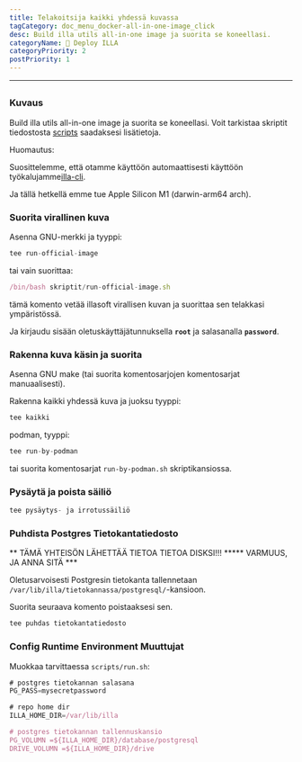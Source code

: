 ```yaml
---
title: Telakoitsija kaikki yhdessä kuvassa
tagCategory: doc_menu_docker-all-in-one-image_click
desc: Build illa utils all-in-one image ja suorita se koneellasi.
categoryName: 👷 Deploy ILLA
categoryPriority: 2
postPriority: 1
---
```


* * *

## <Heading hidden>Telakoitsija kaikki yhdessä kuvassa</Heading>

### Kuvaus

Build illa utils all-in-one image ja suorita se koneellasi. Voit tarkistaa skriptit tiedostosta [scripts](https://github.com/illacloud/deploy-illa-manually/blob/main/docker/scripts) saadaksesi lisätietoja.

Huomautus:

Suosittelemme, että otamme käyttöön automaattisesti käyttöön työkalujamme[illa-cli](https://github.com/illacloud/illa).

Ja tällä hetkellä emme tue Apple Silicon M1 (darwin-arm64 arch).

### Suorita virallinen kuva

Asenna GNU-merkki ja tyyppi:

```jsx
tee run-official-image
```

tai vain suorittaa:

```jsx
/bin/bash skriptit/run-official-image.sh
```

tämä komento vetää illasoft virallisen kuvan ja suorittaa sen telakkasi ympäristössä.

Ja kirjaudu sisään oletuskäyttäjätunnuksella **`root`** ja salasanalla **`password`**.

### Rakenna kuva käsin ja suorita

Asenna GNU make (tai suorita komentosarjojen komentosarjat manuaalisesti).

Rakenna kaikki yhdessä kuva ja juoksu tyyppi:

```jsx
tee kaikki
```

podman, tyyppi:

```jsx
tee run-by-podman
```

tai suorita komentosarjat `run-by-podman.sh` skriptikansiossa.

### Pysäytä ja poista säiliö

```jsx
tee pysäytys- ja irrotussäiliö
```

### Puhdista Postgres Tietokantatiedosto

** TÄMÄ YHTEISÖN LÄHETTÄÄ TIETOA TIETOA DISKSI!!! \*\*\*** VARMUUS, JA ANNA SITÄ \*\*\*

Oletusarvoisesti Postgresin tietokanta tallennetaan `/var/lib/illa/tietokannassa/postgresql/`-kansioon.

Suorita seuraava komento poistaaksesi sen.

```jsx
tee puhdas tietokantatiedosto
```

### Config Runtime Environment Muuttujat

Muokkaa tarvittaessa `scripts/run.sh`:

```jsx
# postgres tietokannan salasana
PG_PASS=mysecretpassword

# repo home dir
ILLA_HOME_DIR=/var/lib/illa

# postgres tietokannan tallennuskansio
PG_VOLUMN =${ILLA_HOME_DIR}/database/postgresql
DRIVE_VOLUMN =${ILLA_HOME_DIR}/drive
```
